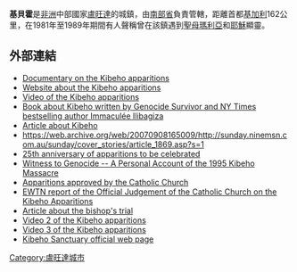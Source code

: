 {{Infobox settlement
<!--See the Table at Infobox Settlement for all fields and descriptions of usage-->
<!-- Basic info  ---------------->
|official_name          = 基貝霍
|other_name             =
|native_name            =  <!-- for cities whose native name is not in English -->
|nickname               = 
|settlement_type        = <!--For Town or Village (Leave blank for the default City) -->
|motto                  =
<!-- images and maps  ----------->
|image_skyline          = 
|imagesize              = 
|image_caption          = 
|image_flag             = 
|flag_size              =
|image_seal             = 
|seal_size              =
|image_shield           = 
|shield_size            =
|image_blank_emblem     =
|blank_emblem_type      =
|blank_emblem_size      =
|image_map              = 
|mapsize                = 
|map_caption            = 
|image_map1             = 
|mapsize1               = 
|map_caption1           = 
|image_dot_map          =
|dot_mapsize            =
|dot_map_caption        =
|dot_x =  |dot_y =
|pushpin_map            = Rwanda<!-- the name of a location map as per http://en.wikipedia.org/wiki/Template:Location_map -->
|pushpin_label_position =bottom
|pushpin_map_caption    =
<!-- Location ------------------>
|coordinates_region     = RW
|subdivision_type       = 國家
|subdivision_name       = {{flag|Rwanda}}
|subdivision_type1      = 省
|subdivision_name1      = [[南部省_(盧旺達)|南部省]]
|subdivision_type2      = 
|subdivision_name2      = 
|subdivision_type3      = 
|subdivision_name3      = 
|subdivision_type4      = 
|subdivision_name4      =
<!-- Politics ----------------->
|government_footnotes   =
|government_type        =
|leader_title           =
|leader_name            =
|leader_title1          =  <!-- for places with, say, both a mayor and a city manager -->
|leader_name1           =
|leader_title2          =
|leader_name2           =
|leader_title3          =
|leader_name3           =
|leader_title4          =
|leader_name4           =
|established_title      =  <!-- Settled -->
|established_date       = 
|established_title2     =  <!-- Incorporated (town) -->
|established_date2      = 
|established_title3     =  <!-- Incorporated (city) -->
|established_date3      =
<!-- Area    --------------------->
|area_magnitude         = 
|unit_pref                =Imperial <!--Enter: Imperial, if Imperial (metric) is desired-->
|area_footnotes           =
|area_total_km2           = <!-- ALL fields dealing with a measurements are subject to automatic unit conversion-->
|area_land_km2            = <!--See table @ Template:Infobox Settlement for details on automatic unit conversion-->
|area_water_km2           =
|area_total_sq_mi         =
|area_land_sq_mi          =
|area_water_sq_mi         =
|area_water_percent       =
|area_urban_km2           =
|area_urban_sq_mi         =
|area_metro_km2           =
|area_metro_sq_mi         =
|area_blank1_title        =
|area_blank1_km2          =
|area_blank1_sq_mi        =
<!-- Population   ----------------------->
|population_as_of               = 
|population_footnotes           =
|population_note                =
|population_total               = 
|population_density_km2         =
|population_density_sq_mi       =
|population_metro               =
|population_density_metro_km2   =
|population_density_metro_sq_mi =
|population_urban               =
|population_density_urban_km2   =
|population_density_urban_sq_mi =
|population_blank1_title        =Ethnicities
|population_blank1              =
|population_blank2_title        =Religions
|population_blank2              =
|population_density_blank1_km2 =   
|population_density_blank1_sq_mi =
<!-- General information  --------------->
|timezone               = 
|utc_offset             = 
|timezone_DST           = 
|utc_offset_DST         = 
|latd=2 |latm=38 |lats= |latNS=S
|longd=29 |longm=33 |longs= |longEW=E
|elevation_footnotes    =  <!--for references: use <ref> tags-->
|elevation_m            = 
|elevation_ft           =
<!-- Area/postal codes & others -------->
|postal_code_type       =  <!-- enter ZIP code, Postcode, Post code, Postal code... -->
|postal_code            =
|area_code              =
|blank_name             =
|blank_info             =
|blank1_name            =
|blank1_info            =
|website                = 
|footnotes              = 
}} 

'''基貝霍'''是[[非洲|非洲]]中部國家[[盧旺達|盧旺達]]的城鎮，由[[南部省_(盧旺達)|南部省]]負責管轄，距離首都[[基加利|基加利]]162公里，在1981年至1989年期間有人聲稱曾在該鎮遇到[[聖母瑪利亞|聖母瑪利亞]]和[[耶穌|耶穌]]顯靈。

==外部連結==
*[https://web.archive.org/web/20111002084901/http://www.kibeho.net/store/ Documentary on the Kibeho apparitions]
*[http://www.kibeho.net Website about the Kibeho apparitions]
*[http://www.youtube.com/watch?v=qTjv3y81Gj4 Video of the Kibeho apparitions] {{Wayback|url=http://www.youtube.com/watch?v=qTjv3y81Gj4 |date=20140509062336 }}
*[http://www.amazon.com/dp/140192378X Book about Kibeho written by Genocide Survivor and NY Times bestselling author Immaculée Ilibagiza] {{Wayback|url=http://www.amazon.com/dp/140192378X |date=20220401023211 }}
*[https://web.archive.org/web/20081028021003/http://www.apparitions.org/kibeho.html Article about Kibeho]
* https://web.archive.org/web/20070908165009/http://sunday.ninemsn.com.au/sunday/cover_stories/article_1869.asp?s=1
*[https://web.archive.org/web/20080725013959/http://www.zenit.org//english/ 25th anniversary of apparitions to be celebrated]
*[https://web.archive.org/web/20081011143252/http://www.anzacday.org.au/history/peacekeeping/anecdotes/kibeho.html Witness to Genocide -- A Personal Account of the 1995 Kibeho Massacre]
*[https://web.archive.org/web/20111202015609/http://www.michaeljournal.org/kibeho.htm  Apparitions approved by the Catholic Church]
*[http://www.ewtn.com/library/MARY/OLKIBEHO.HTM  EWTN report of the Official Judgement of the Catholic Church on the Kibeho Apparitions] {{Wayback|url=http://www.ewtn.com/library/MARY/OLKIBEHO.HTM |date=20110916155510 }}
*[https://web.archive.org/web/20160219233149/http://www.thetablet.co.uk/article/6834 Article about the bishop's trial]
*[http://www.youtube.com/watch?v=g2qDlOb72yM Video 2 of the Kibeho apparitions] {{Wayback|url=http://www.youtube.com/watch?v=g2qDlOb72yM |date=20100528203125 }}
*[http://www.youtube.com/watch?v=sfTtIl_MXaU Video 3 of the Kibeho apparitions] {{Wayback|url=http://www.youtube.com/watch?v=sfTtIl_MXaU |date=20100528203149 }}
*[http://kibeho-sanctuary.com Kibeho Sanctuary official web page] {{Wayback|url=http://kibeho-sanctuary.com/ |date=20191028204409 }}

{{coord|2|38|S|29|33|E|type:city|display=title}}

[[Category:盧旺達城市|Category:盧旺達城市]]